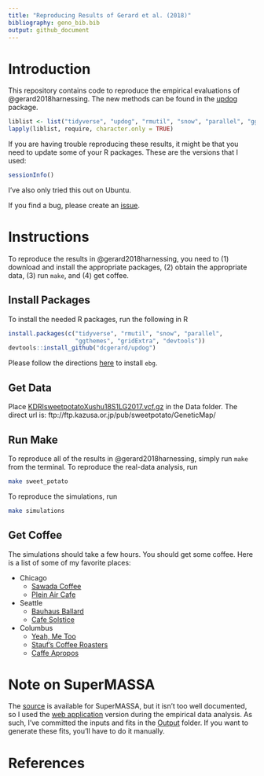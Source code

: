 ---
title: "Reproducing Results of Gerard et al. (2018)"
bibliography: geno_bib.bib
output: github_document
---

# Introduction

This repository contains code to reproduce the empirical evaluations
of @gerard2018harnessing. The new methods can be found in the
[updog](https://github.com/dcgerard/updog) package.

```{r, echo=FALSE, results="hide", message=FALSE}
liblist <- list("tidyverse", "updog", "rmutil", "snow", "parallel", "ggthemes", "gridExtra")
lapply(liblist, require, character.only = TRUE)
```

If you are having trouble reproducing these results, it might be that you need to update some of your R packages. These are the versions that I used:

```{r}
sessionInfo()
```

I've also only tried this out on Ubuntu.

If you find a bug, please create an
[issue](https://github.com/dcgerard/reproduce_genotyping/issues).

# Instructions

To reproduce the results in @gerard2018harnessing, you need to (1) download and install the appropriate packages, (2) obtain the appropriate data, (3) run `make`, and (4) get coffee.

## Install Packages

To install the needed R packages, run the following in R

```{r, eval = FALSE}
install.packages(c("tidyverse", "rmutil", "snow", "parallel", 
                   "ggthemes", "gridExtra", "devtools"))
devtools::install_github("dcgerard/updog")
```

Please follow the directions [here](https://github.com/pblischak/polyploid-genotyping/tree/master/ebg) to install `ebg`.

## Get Data

Place [KDRIsweetpotatoXushu18S1LG2017.vcf.gz](http://sweetpotato-garden.kazusa.or.jp/) in the Data folder. The direct url is: ftp://ftp.kazusa.or.jp/pub/sweetpotato/GeneticMap/

## Run Make

To reproduce all of the results in @gerard2018harnessing, simply run
`make` from the terminal. To reproduce the real-data analysis, run
``` bash
make sweet_potato
```
To reproduce the simulations, run
``` bash
make simulations
```

## Get Coffee

The simulations should take a few hours. You should get some coffee. Here is a list of some of my favorite places:

* Chicago
    - [Sawada Coffee](https://www.yelp.com/biz/sawada-coffee-chicago)
    - [Plein Air Cafe](https://www.yelp.com/biz/plein-air-cafe-and-eatery-chicago-2)
* Seattle
    - [Bauhaus Ballard](https://www.yelp.com/biz/bauhaus-ballard-seattle)
    - [Cafe Solstice](https://www.yelp.com/biz/cafe-solstice-seattle)
* Columbus
    - [Yeah, Me Too](https://www.yelp.com/biz/yeah-me-too-columbus)
    - [Stauf's Coffee Roasters](https://www.yelp.com/biz/staufs-coffee-roasters-columbus-2)
    - [Caffe Apropos](https://www.yelp.com/biz/caff%C3%A9-apropos-columbus-2)
    
    
# Note on SuperMASSA

The [source](https://bitbucket.org/orserang/supermassa) is available for SuperMASSA, but it isn't too well documented, so I used the [web application](http://statgen.esalq.usp.br/SuperMASSA/) version during the empirical data analysis. As such, I've committed the inputs and fits in the [Output](https://github.com/dcgerard/reproduce_genotyping/tree/master/Output/supermassa_formatted_data) folder. If you want to generate these fits, you'll have to do it manually.

# References

